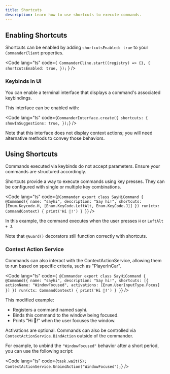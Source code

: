 ```yaml
---
title: Shortcuts
description: Learn how to use shortcuts to execute commands.
---
```



## Enabling Shortcuts

Shortcuts can be enabled by adding `shortcutsEnabled: true` to your `CommanderClient` properties.

<Code lang="ts" code={`
CommanderCline.start((registry) => {}, {
    shortcutsEnabled: true,
});`
}
/>

### Keybinds in UI

You can enable a terminal interface that displays a command's associated keybindings.

This interface can be enabled with:

<Code lang="ts" code={`
CommanderInterface.create({
    shortcuts: {
        showInSuggestions: true,
});
`} />

Note that this interface does not display context actions; you will need alternative methods to convey those behaviors.

## Using Shortcuts

<Aside type="caution">
Commands executed via keybinds do not accept parameters. Ensure your commands are structured accordingly.
</Aside>

Shortcuts provide a way to execute commands using key presses. They can be configured with single or multiple key combinations.


<Code lang="ts" code={`
@Commander
export class SayHiCommand {
    @Command({
        name: "sayhi",
        description: "Say hi!",
        shortcuts: [Enum.Keycode.H, [Enum.KeyCode.LeftAlt, Enum.KeyCode.J]]
    })
    run(ctx: CommandContext) {
        print('Hi 🙂!')
    }
}
`} />

In this example, the command executes when the user presses `H` or `LeftAlt + J`.

Note that `@Guard()` decorators still function correctly with shortcuts.

### Context Action Service

Commands can also interact with the ContextActionService, allowing them to run based on specific criteria, such as "PlayerInCar".

<Code lang="ts" code={`
@Commander
export class SayHiCommand {
    @Command({
        name: "sayhi",
        description: "Say hi!",
        shortcuts: [{ actionName: "WindowFocused", activations: [Enum.UserInputType.Focus] }]
    })
    run(ctx: CommandContext) {
        print('Hi 🙂!')
    }
}`}
/>

This modified example:

- Registers a command named sayhi.
- Binds this command to the window being focused.
- Prints "Hi 🙂!" when the user focuses the window.

Activations are optional. Commands can also be controlled via `ContextActionService.BindAction` outside of the commander.

For example, to unbind the `"WindowFocused"` behavior after a short period, you can use the following script:

<Code lang="ts" code={`
task.wait(5);
ContextActionService.UnbindAction("WindowFocused");
`}
/>